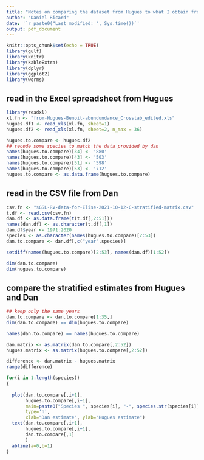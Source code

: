 ```yaml
---
title: "Notes on comparing the dataset from Hugues to what I obtain from the RV database"
author: "Daniel Ricard"
date: '`r paste0("Last modified: ", Sys.time())`'
output: pdf_document
---
```


```r
knitr::opts_chunk$set(echo = TRUE)
library(gulf)
library(knitr)
library(kableExtra)
library(dplyr)
library(ggplot2)
library(worms)
```

## read in the Excel spreadsheet from Hugues

```r
library(readxl)
xl.fn <- "from-Hugues-Benoit-abundundance_Crosstab_edited.xls"
hugues.df1 <- read_xls(xl.fn, sheet=1)
hugues.df2 <- read_xls(xl.fn, sheet=2, n_max = 36)

hugues.to.compare <- hugues.df2
## recode some species to match the data provided by dan
names(hugues.to.compare)[34] <- '880'
names(hugues.to.compare)[43] <- '503'
names(hugues.to.compare)[51] <- '598'
names(hugues.to.compare)[53] <- '712'
hugues.to.compare <- as.data.frame(hugues.to.compare)
```

## read in the CSV file from Dan
```r
csv.fn <- "sGSL-RV-data-for-Elise-2021-10-12-C-stratified-matrix.csv"
t.df <- read.csv(csv.fn)
dan.df <- as.data.frame(t(t.df[,2:51]))
names(dan.df) <- as.character(t.df[,1])
dan.df$year <- 1971:2020
species <- as.character(names(hugues.to.compare)[2:53])
dan.to.compare <- dan.df[,c("year",species)]

setdiff(names(hugues.to.compare)[2:53], names(dan.df)[1:52])

dim(dan.to.compare)
dim(hugues.to.compare)
```

## compare the stratified estimates from Hugues and Dan

```r
## keep only the same years
dan.to.compare <- dan.to.compare[1:35,]
dim(dan.to.compare) == dim(hugues.to.compare)

names(dan.to.compare) == names(hugues.to.compare)

dan.matrix <- as.matrix(dan.to.compare[,2:52]) 
hugues.matrix <- as.matrix(hugues.to.compare[,2:52])

difference <- dan.matrix - hugues.matrix
range(difference)

for(i in 1:length(species))
{
  
  plot(dan.to.compare[,i+1],
       hugues.to.compare[,i+1],
       main=paste0("Species ", species[i], "-", species.str(species[i])), 
       type='n',
       xlab="Dan estimate", ylab="Hugues estimate")
  text(dan.to.compare[,i+1],
       hugues.to.compare[,i+1],
       dan.to.compare[,1]
       )
  abline(a=0,b=1)
}

```
